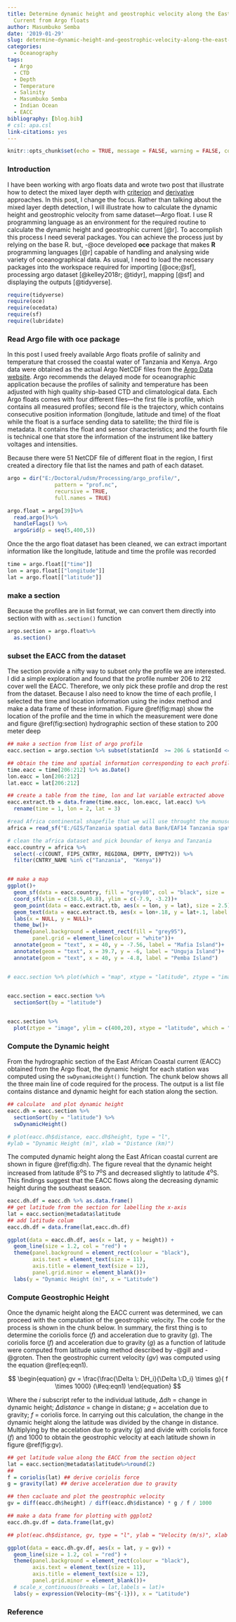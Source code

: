 ```yaml
---
title: Determine dynamic height and geostrophic velocity along the East African Coastal
  Current from Argo floats
author: Masumbuko Semba
date: '2019-01-29'
slug: determine-dynamic-height-and-geostrophic-velocity-along-the-east-african-coastal-current-from-argo-floats
categories:
  - Oceanography
tags:
  - Argo
  - CTD
  - Depth
  - Temperature
  - Salinity
  - Masumbuko Semba
  - Indian Ocean
  - EACC
bibliography: [blog.bib]
# csl: apa.csl
link-citations: yes
---
```



```r
knitr::opts_chunk$set(echo = TRUE, message = FALSE, warning = FALSE, comment = "")
```

###  Introduction
I have been working with argo floats data and wrote two post that illustrate how to detect the mixed layer depth with [criterion](https://semba-blog.netlify.com/02/01/2019/compute-the-mixed-layer-depth-mld-along-the-east-african-coastal-current-from-argo-floats-data/)  and [derivative](https://semba-blog.netlify.com/02/02/2019/using-the-derivative-approach-to-detect-the-mixed-layer-depth-mld-along-the-east-african-coastal-current-from-argo-float-dataset/) approaches. In this post, I change the focus. Rather than talking about the mixed layer depth detection, I will illustrate how to calculate the dynamic height and geostrophic velocity from same dataset---Argo float. I use R programming language as an environment for the required routine to calculate the dynamic height and geostrophic current [@r]. To accomplish this process I need several packages. You can achieve the process just by relying on the base R. but, -@oce developed **oce** package that makes **R** programming languages [@r] capable of handling and analysing wide variety of oceanographical data. As  usual, I need to load the necessary packages into the workspace required for importing [@oce;@sf], processing argo dataset [@kelley2018r; @tidyr], mapping [@sf] and displaying the outputs [@tidyverse].
```r
require(tidyverse)
require(oce)
require(ocedata)
require(sf)
require(lubridate)
```


### Read Argo file with oce package
In this post I used freely available Argo floats profile of salinity and temperature that crossed the coastal water of Tanzania and Kenya. Argo data were obtained  as the actual Argo NetCDF files from the [Argo Data website](http://www.argo.ucsd.edu/Argo_data_and.html). Argo recommends the delayed mode for oceanographic application because the profiles of salinity and temperature has been adjusted with high quality ship-based CTD and climatological data. Each Argo floats comes with four different files---the first file is profile, which contains all measured profiles; second file is the trajectory, which contains consecutive position information (longitude, latitude and time) of the float while the float is a surface sending data to satellite; the third file is metadata. It contains the float and sensor characteristics; and the fourth file is technical one that store the information of the instrument like battery voltages and intensities. 

Because there were 51 NetCDF file of different float in the region, I first created a directory file that list the names and path of each dataset.
```r
argo = dir("E:/Doctoral/udsm/Processing/argo_profile/", 
               pattern = "prof.nc",
               recursive = TRUE, 
               full.names = TRUE)
```

```r
argo.float = argo[39]%>% 
  read.argo()%>% 
  handleFlags() %>% 
  argoGrid(p = seq(5,400,5))

```

Once the the argo float dataset has been cleaned, we can extract important information like the longitude, latitude and time the profile was recorded
```r
time = argo.float[["time"]]
lon = argo.float[["longitude"]]
lat = argo.float[["latitude"]]

```

### make a section
Because the profiles are in list format, we can convert them directly into section with with `as.section()` function
```r

argo.section = argo.float%>%  
  as.section()
```

### subset the EACC from the dataset
The section provide a nifty way to subset only the profile we are interested. I did a simple exploration and found that the profile number 206 to 212 cover well the EACC. Therefore, we only pick these profile and drop the rest from the dataset. Because I also need to know the time of each profile, I selected the time and location information using the index method and make a data frame of these information. Figure \@ref(fig:map) show the location of the profile and the time in which the measurement were done and figure \@ref(fig:section) hydrographic section of these station to 200 meter deep

```r
## make a section from list of argo profile
eacc.section = argo.section %>% subset(stationId  >= 206 & stationId <= 212)

## obtain the time and spatial information corresponding to each profile
time.eacc = time[206:212] %>% as.Date()
lon.eacc = lon[206:212]
lat.eacc = lat[206:212]

## create a table from the time, lon and lat variable extracted above
eacc.extract.tb = data.frame(time.eacc, lon.eacc, lat.eacc) %>% 
  rename(time = 1, lon = 2, lat = 3)
```

```r

#read Africa continental shapefile that we will use throught the munuscript as basemap dataset for maps
africa = read_sf("E:/GIS/Tanzania spatial data Bank/EAF14 Tanzania spatial datasets/africa/Spatial/AdmInfr/afcntry.shp")

# clean the africa dataset and pick boundar of kenya and Tanzania
eacc.country = africa %>% 
  select(-c(COUNT, FIPS_CNTRY, REGIONA, EMPTY, EMPTY2)) %>%
  filter(CNTRY_NAME %in% c("Tanzania",  "Kenya"))


## make a map
ggplot()+
  geom_sf(data = eacc.country, fill = "grey80", col = "black", size = .5)+
  coord_sf(xlim = c(38.5,40.8), ylim = c(-7.9, -3.2))+
  geom_point(data = eacc.extract.tb, aes(x = lon, y = lat), size = 2.5) +
  geom_text(data = eacc.extract.tb, aes(x = lon+.18, y = lat+.1, label = time))+
  labs(x = NULL, y = NULL)+
  theme_bw()+
  theme(panel.background = element_rect(fill = "grey95"),
        panel.grid = element_line(colour = "white"))+
  annotate(geom = "text", x = 40, y = -7.56, label = "Mafia Island")+
  annotate(geom = "text", x = 39.7, y = -6, label = "Unguja Island")+
  annotate(geom = "text", x = 40, y = -4.8, label = "Pemba Island")


# eacc.section %>% plot(which = "map", xtype = "latitude", ztype = "image")
  
```


```r
eacc.section = eacc.section %>% 
  sectionSort(by = "latitude") 


eacc.section %>% 
  plot(ztype = "image", ylim = c(400,20), xtype = "latitude", which = "temperature")


```

### Compute the Dynamic height

From the hydrographic section of the East African Coastal current (EACC) obtained from the Argo float, the dynamic height for each station was computed using the `swDynamicHeight()` function. The chunk below shows all the three main line of code required for the process. The output is a list file contains distance and dynamic height for each station along the section. 

```r
## calculate  and plot dynamic height
eacc.dh = eacc.section %>% 
  sectionSort(by = "latitude") %>%
  swDynamicHeight() 

# plot(eacc.dh$distance, eacc.dh$height, type = "l", 
#ylab = "Dynamic Height (m)", xlab = "Distance (km)")
```


The computed dynamic height along the East African coastal current are shown in figure \@ref(fig:dh). The figure reveal that the dynamic height increased from latitude 8^o^S to 7^o^S and decreased slightly to latitude 4^o^S. This findings suggest that the EACC flows along the decreasing dynamic height during the southeast season. 

```r

eacc.dh.df = eacc.dh %>% as.data.frame()
## get latitude from the section for labelling the x-axis
lat = eacc.section@metadata$latitude
## add latitude colum
eacc.dh.df = data.frame(lat,eacc.dh.df)

ggplot(data = eacc.dh.df, aes(x = lat, y = height)) + 
  geom_line(size = 1.2, col = "red") +
  theme(panel.background = element_rect(colour = "black"),
        axis.text = element_text(size = 11),
        axis.title = element_text(size = 12),
        panel.grid.minor = element_blank())+
  labs(y = "Dynamic Height (m)", x = "Latitude")
```

### Compute Geostrophic Height
Once the dynamic height along the EACC current was determined, we  can proceed with the computation of the geostrophic velocity. The code for the process is shown in the chunk below. In summary, the first thing is to determine the coriolis force ($f$) and acceleration due to gravity ($g$). The coriolis force ($f$) and acceleration due to gravity ($g$) as a function of latitude were computed from latitude using method described by -@gill and -@groten. Then the geostrophic current velocity ($gv$) was computed using the equation \@ref(eq:eqn1). 

$$
\begin{equation}
gv = \frac{\frac{\Delta \: DH_i}{\Delta \:D_i} \times g}{ f \times 1000} (\#eq:eqn1)
\end{equation}
$$

Where the $i$ subscript refer to the individual latitude, $\Delta dh$ = change in dynamic height; $\Delta distance$ =  change in distane; $g$ = accelation due to gravity; $f$ = coriolis force. In carrying out this calculation, the change in the dynamic height along the latitude was divided by the change in distance. Multiplying by the accelation due to gravity ($g$)  and divide with coriolis force ($f$) and 1000 to obtain the geostrophic velocity at each latitude shown in figure \@ref(fig:gv). 

```r

## get latitude value along the EACC from the section object
lat = eacc.section@metadata$latitude%>%round(2)
## 
f = coriolis(lat) ## derive coriolis force
g = gravity(lat) ## derive acceleration due to gravity

## then cacluate and plot the geostrophic velocity
gv = diff(eacc.dh$height) / diff(eacc.dh$distance) * g / f / 1000

## make a data frame for plotting with ggplot2
eacc.dh.gv.df = data.frame(lat,gv)

## plot(eac.dh$distance, gv, type = "l", ylab = "Velocity (m/s)", xlab = "Distance (km)")
```


```r

ggplot(data = eacc.dh.gv.df, aes(x = lat, y = gv)) + 
  geom_line(size = 1.2, col = "red") +
  theme(panel.background = element_rect(colour = "black"),
        axis.text = element_text(size = 11),
        axis.title = element_text(size = 12),
        panel.grid.minor = element_blank())+
  # scale_x_continuous(breaks = lat,labels = lat)+
  labs(y = expression(Velocity~(ms^{-1})), x = "Latitude")

```


### Reference
